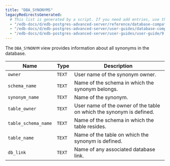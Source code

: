 ```yaml
---
title: "DBA_SYNONYMS"
legacyRedirectsGenerated:
  # This list is generated by a script. If you need add entries, use the `legacyRedirects` key.
  - "/edb-docs/d/edb-postgres-advanced-server/reference/database-compatibility-for-oracle-developers-reference-guide/9.6/Database_Compatibility_for_Oracle_Developers_Reference_Guide.1.154.html"
  - "/edb-docs/d/edb-postgres-advanced-server/user-guides/database-compatibility-for-oracle-developers-guide/9.5/Database_Compatibility_for_Oracle_Developers_Guide.1.266.html"
  - "/edb-docs/d/edb-postgres-advanced-server/user-guides/user-guide/9.5/EDB_Postgres_Enterprise_Guide.1.212.html"
---
```


<div id="dba_synonyms" class="registered_link"></div>

The `DBA_SYNONYM` view provides information about all synonyms in the database.

| Name                | Type   | Description                                                     |
| ------------------- | ------ | --------------------------------------------------------------- |
| `owner`             | `TEXT` | User name of the synonym owner.                               |
| `schema_name`       | `TEXT` | Name of the schema in which the synonym belongs.                |
| `synonym_name`      | `TEXT` | Name of the synonym.                                            |
| `table_owner`       | `TEXT` | User name of the owner of the table on which the synonym is defined. |
| `table_schema_name` | `TEXT` | Name of the schema in which the table resides.              |
| `table_name`        | `TEXT` | Name of the table on which the synonym is defined.              |
| `db_link`           | `TEXT` | Name of any associated database link.                           |
